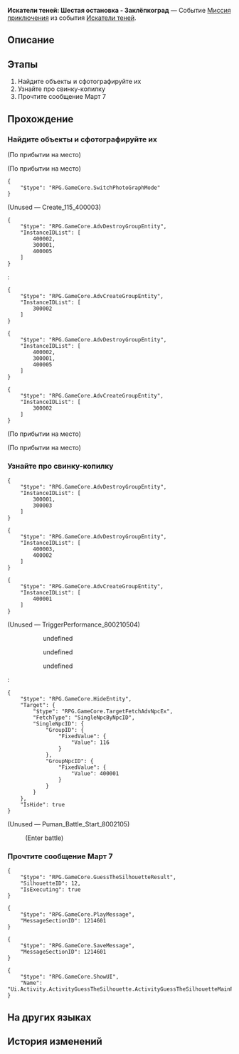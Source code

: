 {{Дополнить|Диалоги.}}
{{Миссия Инфобокс
|id              = 8002105
|Название        = 
|Изображение     = Миссия Освоения Искатели теней Шестая остановка - Заклёпкоград.png
|Тип             = Миссия приключения
|События         = Искатели теней
|Глава           = 
|Условия         = 
* Достигните [[Уровень Освоения|Уровня Освоения]] 21
* Завершена [[Миссия приключения]] ''[[Искатели теней: Пятая остановка - Камнеград]]''
|Персонажи       = Первопроходец; Сломанный робот
|СтартЛокация    = Заклёпкоград
|Мир             = Ярило-VI
|Локации         = Заклёпкоград
|Предыдущая      = Искатели теней: Пятая остановка - Камнеград
|Следующая       = Искатели теней: Седьмая остановка - Звёздный экспресс
|Награды         = Звёздный нефрит*70; Очищенный эфир*4; Ancestral Hymn*3; Кредиты*40 000
}}
'''Искатели теней: Шестая остановка - Заклёпкоград''' — Событие [[Миссия приключения]] из события [[Искатели теней]].

==Описание==
{{Описание|<!--официальное описание из Перекрёстка судеб-->}}

==Этапы==
# Найдите объекты и сфотографируйте их
# Узнайте про свинку-копилку
# Прочтите сообщение Март 7

==Прохождение==
{{Дополнить}}


===Найдите объекты и сфотографируйте их===
{{Описание миссии|локация=Заклёпкоград|Затемнённый объект на фотографии кажется знакомым. Наверняка это что-то из Заклёпкограда...}}
{{Диалог Начало}}
;(По прибытии на место)

;(По прибытии на место)
<pre>{
	"$type": "RPG.GameCore.SwitchPhotoGraphMode"
}</pre>

;(Unused &mdash; Create_115_400003)
<pre>{
	"$type": "RPG.GameCore.AdvDestroyGroupEntity",
	"InstanceIDList": [
		400002,
		300001,
		400005
	]
}</pre>
:<pre>{
	"$type": "RPG.GameCore.AdvCreateGroupEntity",
	"InstanceIDList": [
		300002
	]
}</pre>
<pre>{
	"$type": "RPG.GameCore.AdvDestroyGroupEntity",
	"InstanceIDList": [
		400002,
		300001,
		400005
	]
}</pre>
<pre>{
	"$type": "RPG.GameCore.AdvCreateGroupEntity",
	"InstanceIDList": [
		300002
	]
}</pre>
;(По прибытии на место)

;(По прибытии на место)
<!--Unknown TalkSentence: 800210253-->
{{Диалог Конец}}

===Узнайте про свинку-копилку===
{{Диалог Начало}}
<pre>{
	"$type": "RPG.GameCore.AdvDestroyGroupEntity",
	"InstanceIDList": [
		300001,
		300003
	]
}</pre>
<pre>{
	"$type": "RPG.GameCore.AdvDestroyGroupEntity",
	"InstanceIDList": [
		400003,
		400002
	]
}</pre>
<pre>{
	"$type": "RPG.GameCore.AdvCreateGroupEntity",
	"InstanceIDList": [
		400001
	]
}</pre>
;(Unused &mdash; TriggerPerformance_800210504)
<!--Unknown TalkSentence: 800210256-->
::{{Диалог|Стрелка}} undefined
::{{Диалог|Стрелка}} undefined
::{{Диалог|Стрелка}} undefined
::<!--Unknown TalkSentence: 800210262-->
::{{Чёрный экран|undefined}}
:<pre>{
	"$type": "RPG.GameCore.HideEntity",
	"Target": {
		"$type": "RPG.GameCore.TargetFetchAdvNpcEx",
		"FetchType": "SingleNpcByNpcID",
		"SingleNpcID": {
			"GroupID": {
				"FixedValue": {
					"Value": 116
				}
			},
			"GroupNpcID": {
				"FixedValue": {
					"Value": 400001
				}
			}
		}
	},
	"IsHide": true
}</pre>

;(Unused &mdash; Puman_Battle_Start_8002105)
:{{Чёрный экран|undefined}}
:;(Enter battle)
::{{Enemy List|Отродье льда*2; Свинка-копилка пространства*1/-14 Скорость}}
{{Диалог Конец}}

===Прочтите сообщение Март 7===
{{Диалог Начало}}
<pre>{
	"$type": "RPG.GameCore.GuessTheSilhouetteResult",
	"SilhouetteID": 12,
	"IsExecuting": true
}</pre>
<pre>{
	"$type": "RPG.GameCore.PlayMessage",
	"MessageSectionID": 1214601
}</pre>
<pre>{
	"$type": "RPG.GameCore.SaveMessage",
	"MessageSectionID": 1214601
}</pre>
<pre>{
	"$type": "RPG.GameCore.ShowUI",
	"Name": "Ui.Activity.ActivityGuessTheSilhouette.ActivityGuessTheSilhouetteMainPage"
}</pre>
:<!--1-second delay-->
<!--Unknown TalkSentence: 800210255-->
{{Диалог Конец}}

==На других языках==
{{На других языках
|en   = Stellar Shadowseeker: 6th Stop, Rivet Town
|zhs  = 星旅寻影•第六站•铆钉镇
|zht  = 星旅尋影•第六站•鉚釘鎮
|ja   = 星々の影を探して・6駅目・リベットタウン
|ko   = 그림자를 찾는 별의 여정•여섯 번째 역•리벳 타운
|es   = Fotografías estelares, 6.ª parada: Villarremache
|fr   = Sur la piste des ombres des étoiles&nbsp;: 6e arrêt, Ville de Rivet
|ru   = Искатели теней: Шестая остановка - Заклёпкоград
|th   = ท่องดาราเฟ้นเงา: สถานีที่ 6 - Rivet Town
|vi   = Tìm Ảnh Hành Trình Sao: Trạm Thứ 6, Thị Trấn Rivet
|de   = Stellarer Schattensucher: Sechster Halt – Nietstadt
|id   = Penjelajah Bayangan Bintang: Perhentian 6 - Rivet Town
|pt   = Sombrio Estelar: 6ª Parada, Vila dos Rebites
}}

==История изменений==
{{История изменений|2.7}}
